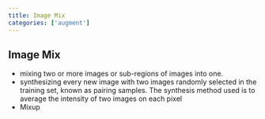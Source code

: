 ```yaml
---
title: Image Mix
categories: ['augment']
---
```


## Image Mix
- mixing two or more images or sub-regions of images into one. 
- synthesizing every new image with two images randomly selected in the training set, known as pairing samples. The synthesis method used is to average the intensity of two images on each pixel 
- Mixup



